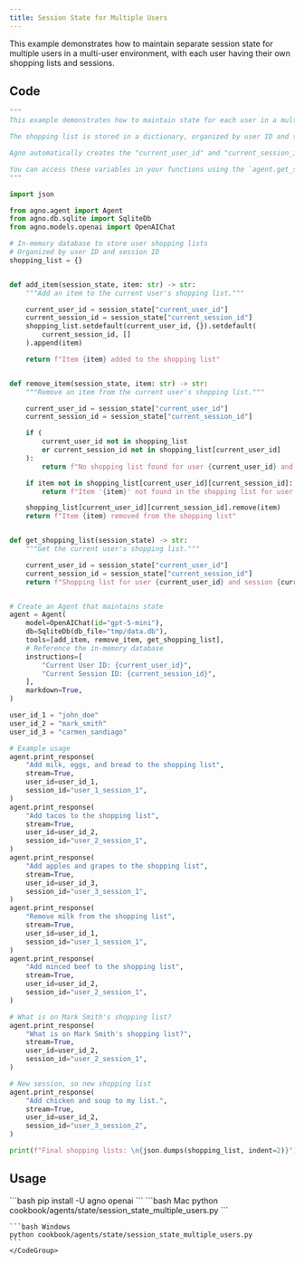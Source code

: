 ```yaml
---
title: Session State for Multiple Users
---
```


This example demonstrates how to maintain separate session state for multiple users in a multi-user environment, with each user having their own shopping lists and sessions.

## Code

```python cookbook/agents/state/session_state_multiple_users.py
"""
This example demonstrates how to maintain state for each user in a multi-user environment.

The shopping list is stored in a dictionary, organized by user ID and session ID.

Agno automatically creates the "current_user_id" and "current_session_id" variables in the session state.

You can access these variables in your functions using the `agent.get_session_state()` dictionary.
"""

import json

from agno.agent import Agent
from agno.db.sqlite import SqliteDb
from agno.models.openai import OpenAIChat

# In-memory database to store user shopping lists
# Organized by user ID and session ID
shopping_list = {}


def add_item(session_state, item: str) -> str:
    """Add an item to the current user's shopping list."""

    current_user_id = session_state["current_user_id"]
    current_session_id = session_state["current_session_id"]
    shopping_list.setdefault(current_user_id, {}).setdefault(
        current_session_id, []
    ).append(item)

    return f"Item {item} added to the shopping list"


def remove_item(session_state, item: str) -> str:
    """Remove an item from the current user's shopping list."""

    current_user_id = session_state["current_user_id"]
    current_session_id = session_state["current_session_id"]

    if (
        current_user_id not in shopping_list
        or current_session_id not in shopping_list[current_user_id]
    ):
        return f"No shopping list found for user {current_user_id} and session {current_session_id}"

    if item not in shopping_list[current_user_id][current_session_id]:
        return f"Item '{item}' not found in the shopping list for user {current_user_id} and session {current_session_id}"

    shopping_list[current_user_id][current_session_id].remove(item)
    return f"Item {item} removed from the shopping list"


def get_shopping_list(session_state) -> str:
    """Get the current user's shopping list."""

    current_user_id = session_state["current_user_id"]
    current_session_id = session_state["current_session_id"]
    return f"Shopping list for user {current_user_id} and session {current_session_id}: \n{json.dumps(shopping_list[current_user_id][current_session_id], indent=2)}"


# Create an Agent that maintains state
agent = Agent(
    model=OpenAIChat(id="gpt-5-mini"),
    db=SqliteDb(db_file="tmp/data.db"),
    tools=[add_item, remove_item, get_shopping_list],
    # Reference the in-memory database
    instructions=[
        "Current User ID: {current_user_id}",
        "Current Session ID: {current_session_id}",
    ],
    markdown=True,
)

user_id_1 = "john_doe"
user_id_2 = "mark_smith"
user_id_3 = "carmen_sandiago"

# Example usage
agent.print_response(
    "Add milk, eggs, and bread to the shopping list",
    stream=True,
    user_id=user_id_1,
    session_id="user_1_session_1",
)
agent.print_response(
    "Add tacos to the shopping list",
    stream=True,
    user_id=user_id_2,
    session_id="user_2_session_1",
)
agent.print_response(
    "Add apples and grapes to the shopping list",
    stream=True,
    user_id=user_id_3,
    session_id="user_3_session_1",
)
agent.print_response(
    "Remove milk from the shopping list",
    stream=True,
    user_id=user_id_1,
    session_id="user_1_session_1",
)
agent.print_response(
    "Add minced beef to the shopping list",
    stream=True,
    user_id=user_id_2,
    session_id="user_2_session_1",
)

# What is on Mark Smith's shopping list?
agent.print_response(
    "What is on Mark Smith's shopping list?",
    stream=True,
    user_id=user_id_2,
    session_id="user_2_session_1",
)

# New session, so new shopping list
agent.print_response(
    "Add chicken and soup to my list.",
    stream=True,
    user_id=user_id_2,
    session_id="user_3_session_2",
)

print(f"Final shopping lists: \n{json.dumps(shopping_list, indent=2)}")
```

## Usage

<Steps>
  <Snippet file="create-venv-step.mdx" />

  <Step title="Install libraries">
    ```bash
    pip install -U agno openai
    ```
  </Step>

  <Step title="Run Agent">
    <CodeGroup>
    ```bash Mac
    python cookbook/agents/state/session_state_multiple_users.py
    ```
    
    ```bash Windows
    python cookbook/agents/state/session_state_multiple_users.py
    ```
    </CodeGroup>
  </Step>
</Steps>
